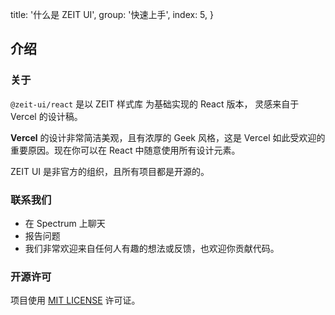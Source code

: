 
  title: '什么是 ZEIT UI',
  group: '快速上手',
  index: 5,
}

## 介绍

### 关于

`@zeit-ui/react` 是以 <Link rel="nofollow" target="_blank" href="https://github.com/zeit-ui/zeit-style">ZEIT 样式库</Link> 为基础实现的 React 版本，
灵感来自于 <Link rel="nofollow" target="_blank" href="https://vercel.co/design">Vercel 的设计稿</Link>。

<b>Vercel</b> 的设计非常简洁美观，且有浓厚的 Geek 风格，这是 Vercel 如此受欢迎的重要原因。现在你可以在
React 中随意使用所有设计元素。

ZEIT UI 是非官方的组织，且所有项目都是开源的。

<Spacer y={3} />

### 联系我们

- <Link color target="_blank" rel="nofollow" href="https://spectrum.chat/zeit-ui/general?tab=posts">
    在 Spectrum 上聊天
  </Link>
- <Link color target="_blank" rel="nofollow" href="https://github.com/zeit-ui/react/issues/new">
    报告问题
  </Link>
- 我们非常欢迎来自任何人有趣的想法或反馈，也欢迎你贡献代码。

<Spacer y={3} />

### 开源许可

项目使用 [MIT LICENSE](https://github.com/zeit-ui/react/blob/master/LICENSE) 许可证。

